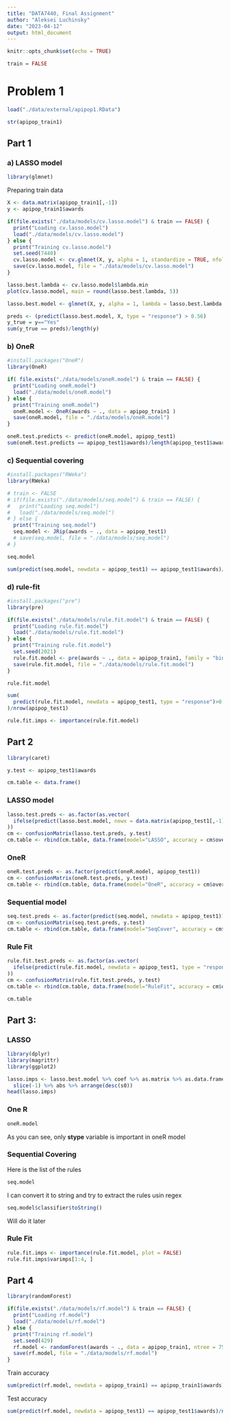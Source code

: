 ```yaml
---
title: "DATA7440, Final Assignment"
author: "Aleksei Luchinsky"
date: "2023-04-12"
output: html_document
---
```


```r
knitr::opts_chunk$set(echo = TRUE)
```

```r
train = FALSE
```


# Problem 1

```r
load("./data/external/apipop1.RData")
```

```r
str(apipop_train1)
```

## Part 1

### a) LASSO model

```r
library(glmnet)
```

Preparing train data

```r
X <- data.matrix(apipop_train1[,-1])
y <- apipop_train1$awards
```



```r
if(file.exists("./data/models/cv.lasso.model") & train == FALSE) {
  print("Loading cv.lasso.model")
  load("./data/models/cv.lasso.model")
} else {
  print("Training cv.lasso.model")
  set.seed(7440)
  cv.lasso.model <- cv.glmnet(X, y, alpha = 1, standardize = TRUE, nfolds = 5, family = "binomial")
  save(cv.lasso.model, file = "./data/models/cv.lasso.model")
}
```

```r
lasso.best.lambda <- cv.lasso.model$lambda.min
plot(cv.lasso.model, main = round(lasso.best.lambda, 5))
```

```r
lasso.best.model <- glmnet(X, y, alpha = 1, lambda = lasso.best.lambda, family = "binomial")
```




```r
preds <- (predict(lasso.best.model, X, type = "response") > 0.56)
y_true = y=="Yes"
sum(y_true == preds)/length(y)
```

### b) OneR

```r
#install.packages("OneR")
library(OneR)
```



```r
if( file.exists("./data/models/oneR.model") & train == FALSE) {
  print("Loading oneR.model")
  load("./data/models/oneR.model")
} else {
  print("Training oneR.model")
  oneR.model <- OneR(awards ~ ., data = apipop_train1 )
  save(oneR.model, file = "./data/models/oneR.model")
}
```



```r
oneR.test.predicts <- predict(oneR.model, apipop_test1)
sum(oneR.test.predicts == apipop_test1$awards)/length(apipop_test1$awards)
```

### c) Sequential covering

```r
#install.packages("RWeka")
library(RWeka)
```


```r
# train <- FALSE
# if(file.exists("./data/models/seq.model") & train == FALSE) {
#   print("Loading seq.model")
#   load("./data/models/seq.model")
# } else {
  print("Training seq.model")
  seq.model <- JRip(awards ~ ., data = apipop_test1)
  # save(seq.model, file = "./data/models/seq.model")
# }
```

```r
seq.model
```

```r
sum(predict(seq.model, newdata = apipop_test1) == apipop_test1$awards)/nrow(apipop_test1)
```

### d) rule-fit

```r
#install.packages("pre")
library(pre)
```



```r
if(file.exists("./data/models/rule.fit.model") & train == FALSE) {
  print("Loading rule.fit.model")
  load("./data/models/rule.fit.model")
} else {
  print("Training rule.fit.model")
  set.seed(2021)
  rule.fit.model <- pre(awards ~ ., data = apipop_train1, family = "binomial", nfolds = 5)
  save(rule.fit.model, file = "./data/models/rule.fit.model")
}
```

```r
rule.fit.model
```


```r
sum(
  predict(rule.fit.model, newdata = apipop_test1, type = "response")>0.5
)/nrow(apipop_test1)
```

```r
rule.fit.imps <- importance(rule.fit.model)
```

## Part 2

```r
library(caret)
```

```r
y.test <- apipop_test1$awards
```

```r
cm.table <- data.frame()
```


### LASSO model

```r
lasso.test.preds <- as.factor(as.vector(
  ifelse(predict(lasso.best.model, newx = data.matrix(apipop_test1[,-1]), type = "response") > 0.5, "Yes", "No")
))
cm <- confusionMatrix(lasso.test.preds, y.test)
cm.table <- rbind(cm.table, data.frame(model="LASSO", accuracy = cm$overall[1], kappa = cm$overall[2]))
```

### OneR

```r
oneR.test.preds <- as.factor(predict(oneR.model, apipop_test1))
cm <- confusionMatrix(oneR.test.preds, y.test)
cm.table <- rbind(cm.table, data.frame(model="OneR", accuracy = cm$overall[1], kappa = cm$overall[2]))
```

### Sequential model

```r
seq.test.preds <- as.factor(predict(seq.model, newdata = apipop_test1))
cm <- confusionMatrix(seq.test.preds, y.test)
cm.table <- rbind(cm.table, data.frame(model="SeqCover", accuracy = cm$overall[1], kappa = cm$overall[2]))
```

### Rule Fit

```r
rule.fit.test.preds <- as.factor(as.vector(
  ifelse(predict(rule.fit.model, newdata = apipop_test1, type = "response") > 0.5, "Yes", "No")
))
cm <- confusionMatrix(rule.fit.test.preds, y.test)
cm.table <- rbind(cm.table, data.frame(model="RuleFit", accuracy = cm$overall[1], kappa = cm$overall[2]))
```

```r
cm.table
```

## Part 3:


### LASSO


```r
library(dplyr)
library(magrittr)
library(ggplot2)
```


```r
lasso.imps <- lasso.best.model %>% coef %>% as.matrix %>% as.data.frame %>% 
  slice(-1) %>% abs %>% arrange(desc(s0))
head(lasso.imps)
```

### One R

```r
oneR.model
```

As you can see, only **stype** variable is important in oneR model

### Sequential Covering

Here is the list of the rules


```r
seq.model
```

I can convert it to string and try to extract the rules usin regex

```r
seq.model$classifier$toString()
```

Will do it later

### Rule Fit

```r
rule.fit.imps <- importance(rule.fit.model, plot = FALSE)
rule.fit.imps$varimps[1:4, ]
```

## Part 4

```r
library(randomForest)
```


```r
if(file.exists("./data/models/rf.model") & train == FALSE) {
  print("Loading rf.model")
  load("./data/models/rf.model")
} else {
  print("Training rf.model")
  set.seed(429)
  rf.model <- randomForest(awards ~ ., data = apipop_train1, ntree = 750)
  save(rf.model, file = "./data/models/rf.model")
}
```

Train accuracy

```r
sum(predict(rf.model, newdata = apipop_train1) == apipop_train1$awards)/nrow(apipop_train1)
```

Test accuracy

```r
sum(predict(rf.model, newdata = apipop_test1) == apipop_test1$awards)/nrow(apipop_test1)
```

